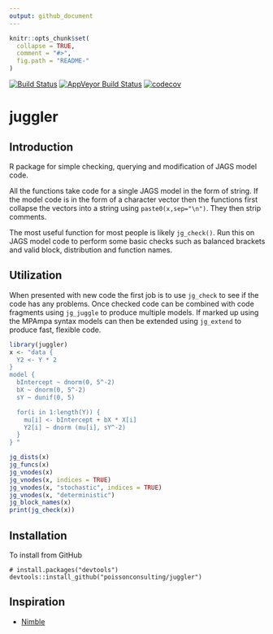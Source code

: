 ```yaml
---
output: github_document
---
```


<!-- README.md is generated from README.Rmd. Please edit that file -->

```r
knitr::opts_chunk$set(
  collapse = TRUE,
  comment = "#>",
  fig.path = "README-"
)
```

[![Build Status](https://travis-ci.org/poissonconsulting/juggler.svg)](https://travis-ci.org/poissonconsulting/juggler)
[![AppVeyor Build Status](https://ci.appveyor.com/api/projects/status/github/poissonconsulting/juggler?branch=master&svg=true)](https://ci.appveyor.com/project/poissonconsulting/juggler)
[![codecov](https://codecov.io/gh/poissonconsulting/juggler/branch/master/graph/badge.svg)](https://codecov.io/gh/poissonconsulting/juggler)

# juggler

## Introduction

R package for simple checking, querying and modification
of JAGS model code.

All the functions take code for a single JAGS model in the form of string. If the 
model code is in the form of a character vector then the functions first collapse the 
vectors into a string using `paste0(x,sep="\n")`. They then strip comments.

The most useful function for most people is likely `jg_check()`. Run this on
JAGS model code to perform some basic checks such as balanced brackets
and valid block, distribution and function names. 

## Utilization

When presented with new code the first job is to use `jg_check` to see if the code has any problems.
Once checked code can be combined with code fragments using `jg_juggle` to
produce multiple models. 
If marked up using the MPAmpa syntax models can then be extended using
`jg_extend` to produce fast, flexible code.

```r
library(juggler)
x <- "data {
  Y2 <- Y * 2
}  
model {
  bIntercept ~ dnorm(0, 5^-2)
  bX ~ dnorm(0, 5^-2)
  sY ~ dunif(0, 5)

  for(i in 1:length(Y)) {
    mu[i] <- bIntercept + bX * X[i]
    Y2[i] ~ dnorm (mu[i], sY^-2)
  }
} "

jg_dists(x)
jg_funcs(x)
jg_vnodes(x)
jg_vnodes(x, indices = TRUE)
jg_vnodes(x, "stochastic", indices = TRUE)
jg_vnodes(x, "deterministic")
jg_block_names(x)
print(jg_check(x))
```

## Installation

To install from GitHub
```
# install.packages("devtools")
devtools::install_github("poissonconsulting/juggler")
```

## Inspiration

- [Nimble](http://r-nimble.org)

